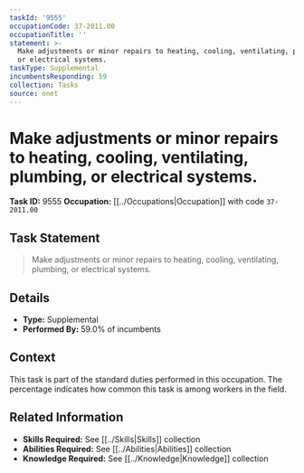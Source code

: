 ```yaml
---
taskId: '9555'
occupationCode: 37-2011.00
occupationTitle: ''
statement: >-
  Make adjustments or minor repairs to heating, cooling, ventilating, plumbing,
  or electrical systems.
taskType: Supplemental
incumbentsResponding: 59
collection: Tasks
source: onet
---
```

# Make adjustments or minor repairs to heating, cooling, ventilating, plumbing, or electrical systems.

**Task ID:** 9555
**Occupation:** [[../Occupations|Occupation]] with code `37-2011.00`

## Task Statement

> Make adjustments or minor repairs to heating, cooling, ventilating, plumbing, or electrical systems.

## Details

- **Type:** Supplemental
- **Performed By:** 59.0% of incumbents

## Context

This task is part of the standard duties performed in this occupation. The percentage indicates how common this task is among workers in the field.

## Related Information

- **Skills Required:** See [[../Skills|Skills]] collection
- **Abilities Required:** See [[../Abilities|Abilities]] collection
- **Knowledge Required:** See [[../Knowledge|Knowledge]] collection
